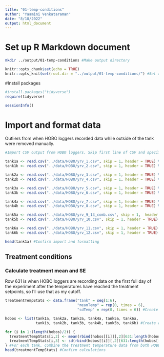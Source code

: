 ```yaml
---
title: "01-temp-conditions"
author: "Yaamini Venkataraman"
date: "8/18/2022"
output: html_document
---
```


# Set up R Markdown document

```bash
mkdir ../output/01-temp-conditions #Make output directory
```

```r
knitr::opts_chunk$set(echo = TRUE)
knitr::opts_knit$set(root.dir = "../output/01-temp-conditions/") #Set root directory
```

#Install packages

```r
#install.packages("tidyverse")
require(tidyverse)
```

```r
sessionInfo()
```

# Import and format data

Outliers from when HOBO loggers recorded data while outside of the tank were removed manually.

```r
#Import CSV output from HOBO loggers. Skip first line of CSV and specify header. Retain second and third columns, rename columns, and format dateTime column correctly

tank1a <- read.csv("../data/HOBO/yrv_1.csv", skip = 1, header = TRUE) %>% select(., 2:3) %>% rename(dateTime = Date.Time..GMT.04.00, temp = Temp...C..LGR.S.N..21435404..SEN.S.N..21435404.) %>% mutate(dateTime = as.POSIXct(dateTime, format = "%m/%d/%y%t%r"))
tank1b <- read.csv("../data/HOBO/yrv_2.csv", skip = 1, header = TRUE) %>% select(., 2:3) %>% rename(dateTime = Date.Time..GMT.04.00, temp = Temp...C..LGR.S.N..21435401..SEN.S.N..21435401.) %>% mutate(dateTime = as.POSIXct(dateTime, format = "%m/%d/%y%t%r"))

tank2a <- read.csv("../data/HOBO/yrv_3.csv", skip = 1, header = TRUE) %>% select(., 2:3) %>% rename(dateTime = Date.Time..GMT.04.00, temp = Temp...C..LGR.S.N..21435198..SEN.S.N..21435198.) %>% mutate(dateTime = as.POSIXct(dateTime, format = "%m/%d/%y%t%r"))
tank2b <- read.csv("../data/HOBO/yrv_4.csv", skip = 1, header = TRUE) %>% select(., 2:3) %>% rename(dateTime = Date.Time..GMT.04.00, temp = Temp...C..LGR.S.N..21435200..SEN.S.N..21435200.) %>% mutate(dateTime = as.POSIXct(dateTime, format = "%m/%d/%y%t%r"))

tank3a <- read.csv("../data/HOBO/yrv_5.csv", skip = 1, header = TRUE) %>% select(., 2:3) %>% rename(dateTime = Date.Time..GMT.04.00, temp = Temp...C..LGR.S.N..21435403..SEN.S.N..21435403.) %>% mutate(dateTime = as.POSIXct(dateTime, format = "%m/%d/%y%t%r"))
tank3b <- read.csv("../data/HOBO/yrv_6.csv", skip = 1, header = TRUE) %>% select(., 2:3) %>% rename(dateTime = Date.Time..GMT.04.00, temp = Temp...C..LGR.S.N..21435199..SEN.S.N..21435199.) %>% mutate(dateTime = as.POSIXct(dateTime, format = "%m/%d/%y%t%r"))

tank4a <- read.csv("../data/HOBO/yrv_7.csv", skip = 1, header = TRUE) %>% select(., 2:3) %>% rename(dateTime = Date.Time..GMT.04.00, temp = Temp...C..LGR.S.N..21435407..SEN.S.N..21435407.) %>% mutate(dateTime = as.POSIXct(dateTime, format = "%m/%d/%y%t%r"))
tank4b <- read.csv("../data/HOBO/yrv_8.csv", skip = 1, header = TRUE) %>% select(., 2:3) %>% rename(dateTime = Date.Time..GMT.04.00, temp = Temp...C..LGR.S.N..21435413..SEN.S.N..21435413.) %>% mutate(dateTime = as.POSIXct(dateTime, format = "%m/%d/%y%t%r"))

tank5a <- read.csv("../data/HOBO/yrv_9_13_comb.csv", skip = 1,  header = TRUE) %>% select(., 2:3) %>% rename(dateTime = Date.Time..GMT.04.00, temp = Temp...C..LGR.S.N..21435414..SEN.S.N..21435414.) %>% mutate(dateTime = as.POSIXct(dateTime, format = "%m/%d/%y%t%r"))
tank5b <- read.csv("../data/HOBO/yrv_10.csv", skip = 1, header = TRUE) %>% select(., 2:3) %>% rename(dateTime = Date.Time..GMT.04.00, temp = Temp...C..LGR.S.N..21435411..SEN.S.N..21435411.) %>% mutate(dateTime = as.POSIXct(dateTime, format = "%m/%d/%y%t%r"))

tank6a <- read.csv("../data/HOBO/yrv_11.csv", skip = 1, header = TRUE) %>% select(., 2:3) %>% rename(dateTime = Date.Time..GMT.04.00, temp = Temp...C..LGR.S.N..21435402..SEN.S.N..21435402.) %>% mutate(dateTime = as.POSIXct(dateTime, format = "%m/%d/%y%t%r"))
tank6b <- read.csv("../data/HOBO/yrv_12.csv", skip = 1, header = TRUE) %>% select(., 2:3) %>% rename(dateTime = Date.Time..GMT.04.00, temp = Temp...C..LGR.S.N..21435410..SEN.S.N..21435410.) %>% mutate(dateTime = as.POSIXct(dateTime, format = "%m/%d/%y%t%r"))
```

```r
head(tank1a) #Confirm import and formatting
```

## Treatment conditions

### Calculate treatment mean and SE

Row 631 is when HOBO loggers are recording data on the first full day of the experiment after the temperatures have reached the treatment setpoints, so I'll use that as my cutoff.

```r
treatmentTempStats <- data.frame("tank" = seq(1:6),
                                 "meanTemp" = rep(0, times = 6),
                                 "sdTemp" = rep(0, times = 6)) #Create an empty dataframe
```

```r
hobos <- list(tank1a, tank2a, tank3a, tank4a, tank5a, tank6a,
              tank1b, tank2b, tank3b, tank4b, tank5b, tank6b) #Create a list of filenames to cycle through
```


```r
for (i in 1:(length(hobos)/2)) {
  treatmentTempStats[i,2] <- mean(rbind(hobos[[i]][,2][631:length(hobos[[i]][,2])], hobos[[i+6]][,2][631:length(hobos[[i+6]][,2])]), na.rm = TRUE)
  treatmentTempStats[i,3] <- sd(rbind(hobos[[i]][,2][631:length(hobos[[i]][,2])], hobos[[i+6]][,2][631:length(hobos[[i+6]][,2])]), na.rm = TRUE)
} #For each tank, combine the treatment temperature data from both HOBO loggers,  either find the average or SD, and save in treatmentTempStats
head(treatmentTempStats) #Confirm calculations
```










